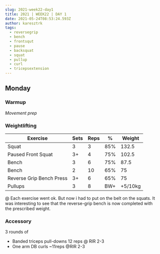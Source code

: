 ```yaml
---
slug: 2021-week22-day1
title: 2021 | WEEK22 | DAY 1
date: 2021-05-24T08:53:24.593Z
author: karesztrk
tags:
  - reversegrip
  - bench
  - frontsqut
  - pause
  - backsquat
  - squat
  - pullup
  - curl
  - tricepsextension
---
```

## Monday

### Warmup

*Movement prep*

### Weightlifting

| Exercise                 | Sets | Reps | %   | Weight  |
| ------------------------ | ---- | ---- | --- | ------- |
| Squat                    | 3    | 3    | 85% | 132.5   |
| Paused Front Squat       | 3+   | 4    | 75% | 102.5   |
| Bench                    | 3    | 6    | 75% | 87.5    |
| Bench                    | 2    | 10   | 65% | 75      |
| Reverse Grip Bench Press | 3+   | 6    | 65% | 75      |
| Pullups                  | 3    | 8    | BW+ | +5/10kg |

@ Each exercise went ok. But now i had to put on the belt on the squats. It was interesting to see that the reverse-grip bench is now completed with the prescribed weight.

### Accessory

3 rounds of

* Banded triceps pull-downs 12 reps @ RIR 2-3
* One arm DB curls ~11reps @RIR 2-3